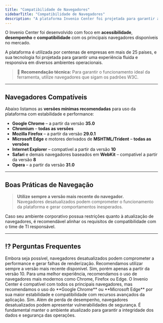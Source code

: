 ```yaml
---
title: "Compatibilidade de Navegadores"
sidebarTitle: "Compatibilidade de Navegadores"
description: "A plataforma Invenio Center foi projetada para garantir acessibilidade, desempenho e compatibilidade com os principais navegadores do mercado, oferecendo uma experiência fluida em múltiplos ambientes operacionais."
---
```




O Invenio Center foi desenvolvido com foco em **acessibilidade**, **desempenho** e **compatibilidade** com os principais navegadores disponíveis no mercado.

A plataforma é utilizada por centenas de empresas em mais de 25 países, e sua tecnologia foi projetada para garantir uma experiência fluida e responsiva em diversos ambientes operacionais.

> 📌 **Recomendação técnica:** Para garantir o funcionamento ideal da ferramenta, utilize navegadores que sigam os padrões W3C.

---

## Navegadores Compatíveis

Abaixo listamos as **versões mínimas recomendadas** para uso da plataforma com estabilidade e performance:

- **Google Chrome** – a partir da versão **35.0**
- **Chromium** – **todas as versões**
- **Mozilla Firefox** – a partir da versão **29.0.1**
- **Microsoft Edge** e motores derivados de **MSHTML/Trident** – **todas as versões**
- **Internet Explorer** – compatível a partir da versão **10**
- **Safari** e demais navegadores baseados em **WebKit** – compatível a partir da versão **8**
- **Opera** – a partir da versão **31.0**

---

## Boas Práticas de Navegação

> **Utilize sempre a versão mais recente do navegador.**  
> Navegadores desatualizados podem comprometer o funcionamento da plataforma e gerar comportamentos inesperados.

Caso seu ambiente corporativo possua restrições quanto à atualização de navegadores, é recomendável alinhar os requisitos de compatibilidade com o time de TI responsável.

---

## ⁉️ Perguntas Frequentes

<AccordionGroup>
  <Accordion title="Posso utilizar navegadores mais antigos?">
    Embora seja possível, navegadores desatualizados podem comprometer a performance e gerar falhas de renderização. Recomendamos utilizar sempre a versão mais recente disponível.
  </Accordion>
  <Accordion title="A plataforma é compatível com o Internet Explorer?">
    Sim, porém apenas a partir da versão 10. Para uma melhor experiência, recomendamos o uso de navegadores mais modernos como Chrome, Firefox ou Edge.
  </Accordion>
  <Accordion title="Qual navegador oferece melhor performance com a plataforma?">
    O Invenio Center é compatível com todos os principais navegadores, mas recomendamos o uso do **Google Chrome** ou **Microsoft Edge** por sua maior estabilidade e compatibilidade com recursos avançados da aplicação.
  </Accordion>
  <Accordion title="Existe impacto de segurança ao utilizar versões antigas de navegador?">
    Sim. Além de perda de desempenho, navegadores desatualizados podem apresentar vulnerabilidades de segurança. É fundamental manter o ambiente atualizado para garantir a integridade dos dados e segurança das operações.
  </Accordion>
</AccordionGroup>

